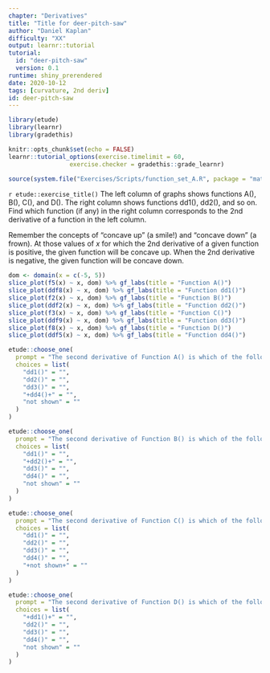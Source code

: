 ```yaml
---
chapter: "Derivatives"
title: "Title for deer-pitch-saw"
author: "Daniel Kaplan"
difficulty: "XX"
output: learnr::tutorial
tutorial:
  id: "deer-pitch-saw"
  version: 0.1
runtime: shiny_prerendered
date: 2020-10-12 
tags: [curvature, 2nd deriv]
id: deer-pitch-saw
---
```


```r
library(etude)
library(learnr)
library(gradethis)

knitr::opts_chunk$set(echo = FALSE)
learnr::tutorial_options(exercise.timelimit = 60, 
                 exercise.checker = gradethis::grade_learnr)
```


```r
source(system.file("Exercises/Scripts/function_set_A.R", package = "math141Zexercises"))
```


`r etude::exercise_title()` The left column of graphs shows functions A(), B(), C(), and D(). The right column shows functions dd1(), dd2(), and so on. Find which function (if any) in the right column corresponds to the 2nd derivative of a function in the left column.

Remember the concepts of "concave up" (a smile!) and "concave down" (a frown). At those values of $x$ for which the 2nd derivative of a given function is positive, the given function will be concave up. When the 2nd derivative is negative, the given function will be concave down.


```r
dom <- domain(x = c(-5, 5))
slice_plot(f5(x) ~ x, dom) %>% gf_labs(title = "Function A()")
slice_plot(ddf8(x) ~ x, dom) %>% gf_labs(title = "Function dd1()") 
slice_plot(f2(x) ~ x, dom) %>% gf_labs(title = "Function B()")
slice_plot(ddf2(x) ~ x, dom) %>% gf_labs(title = "Function dd2()")
slice_plot(f3(x) ~ x, dom) %>% gf_labs(title = "Function C()")
slice_plot(ddf9(x) ~ x, dom) %>% gf_labs(title = "Function dd3()")
slice_plot(f8(x) ~ x, dom) %>% gf_labs(title = "Function D()")
slice_plot(ddf5(x) ~ x, dom) %>% gf_labs(title = "Function dd4()")
```

```r
etude::choose_one(
  prompt = "The second derivative of Function A() is which of the following:",
  choices = list(
    "dd1()" = "",
    "dd2()" = "",
    "dd3()" = "",
    "+dd4()+" = "",
    "not shown" = ""
  )
)
```


```r
etude::choose_one(
  prompt = "The second derivative of Function B() is which of the following:",
  choices = list(
    "dd1()" = "",
    "+dd2()+" = "",
    "dd3()" = "",
    "dd4()" = "",
    "not shown" = ""
  )
)
```

```r
etude::choose_one(
  prompt = "The second derivative of Function C() is which of the following:",
  choices = list(
    "dd1()" = "",
    "dd2()" = "",
    "dd3()" = "",
    "dd4()" = "",
    "+not shown+" = ""
  )
)
```

```r
etude::choose_one(
  prompt = "The second derivative of Function D() is which of the following:",
  choices = list(
    "+dd1()+" = "",
    "dd2()" = "",
    "dd3()" = "",
    "dd4()" = "",
    "not shown" = ""
  )
)
```




